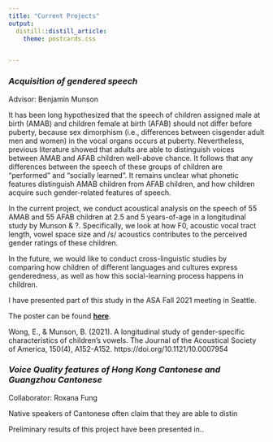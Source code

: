 ```yaml
---
title: "Current Projects"
output:
  distill::distill_article:
    theme: postcards.css


---
```


### *Acquisition of gendered speech*
Advisor: Benjamin Munson

It has been long hypothesized that the speech of children assigned male at birth (AMAB) and children female at birth (AFAB) should not differ before puberty, because sex dimorphism  (i.e., differences between cisgender adult men and women) in the vocal organs occurs at puberty. Nevertheless, previous literature showed that adults are able to distinguish voices between AMAB and AFAB children well-above chance. It follows that any differences between the speech of these groups of children are "performed" and "socially learned". It remains unclear what phonetic features distinguish AMAB children from AFAB children, and how children acquire such gender-related features of speech. 

In the current project, we conduct acoustical analysis on the speech of 55 AMAB and 55 AFAB children at 2.5 and 5 years-of-age in a longitudinal study by Munson & ?. Specifically, we look at how F0, acoustic vocal tract length, vowel space size and /s/ acoustics contributes to the perceived gender ratings of these children.

In the future, we would like to conduct cross-linguistic studies by comparing how children of different languages and cultures express genderedness, as well as how this social-learning process happens in children. 

I have presented part of this study in the ASA Fall 2021 meeting in Seattle. 

The poster can be found [**here**](qrco.de/bcYkgM).

Wong, E., & Munson, B. (2021). A longitudinal study of gender-specific characteristics of children’s vowels. The Journal of the Acoustical Society of America, 150(4), A152-A152. https://doi.org/10.1121/10.0007954

### *Voice Quality features of Hong Kong Cantonese and Guangzhou Cantonese*
Collaborator: Roxana Fung

Native speakers of Cantonese often claim that they are able to distin

Preliminary results of this project have been presented in..



